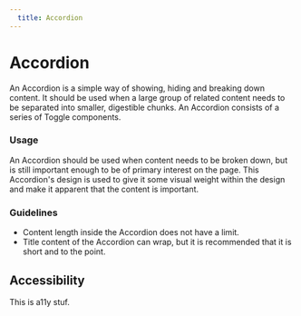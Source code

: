 ```yaml
---
  title: Accordion
---
```


# Accordion

An Accordion is a simple way of showing,
hiding and breaking down content. It
should be used when a large group
of related content needs to be
separated into smaller, digestible
chunks. An Accordion consists of a
series of Toggle components.

<ComponentPreview
  componentName="accordion--default-story"
  hasReact
  hasAngular
  hasHTML
/>

### Usage
An Accordion should be used when
content needs to be broken down,
but is still important enough to
be of primary interest on the page.
This Accordion's design is used to
give it some visual weight
within the design and make it
apparent that the content is important.

### Guidelines
- Content length inside the Accordion does not have a limit.
- Title content of the Accordion can wrap, but it is recommended
  that it is short and to the point.

## Accessibility
This is a11y stuf.